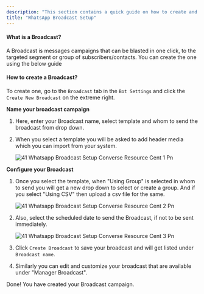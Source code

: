 ```yaml
---
description: "This section contains a quick guide on how to create and use the Drip Campaigns in the WhatsApp, Telegram and Facebook Bot"
title: "WhatsApp Broadcast Setup"
---
```


#### **What is a Broadcast?**

A Broadcast is messages campaigns that can be blasted in one click, to the targeted segment or group of subscribers/contacts. You can create the one using the below guide

#### **How to create a Broadcast?**

To create one, go to the `Broadcast` tab in the `Bot Settings` and click the `Create New Broadcast` on the extreme right.

**Name your broadcast campaign**

1. Here, enter your Broadcast name, select template and whom to send the broadcast from drop down.
2. When you select a template you will be asked to add header media which you can import from your system.

   ![41 Whatsapp Broadcast Setup  Converse Resource Cent 1 Pn](/images/how-botpenguin-works/whatsapp-broadcast-setup/41.whatsapp_broadcast_setup_\_Converse_resource_cent-1.png)

**Configure your Broadcast**

1. Once you select the template, when "Using Group" is selected in whom to send you will get a new drop down to select or create a group. And if you select "Using CSV" then upload a csv file for the same.

   ![41 Whatsapp Broadcast Setup  Converse Resource Cent 2 Pn](/images/how-botpenguin-works/whatsapp-broadcast-setup/41.whatsapp_broadcast_setup_\_Converse_resource_cent-2.png)
2. Also, select the scheduled date to send the Broadcast, if not to be sent immediately.

   ![41 Whatsapp Broadcast Setup  Converse Resource Cent 3 Pn](/images/how-botpenguin-works/whatsapp-broadcast-setup/41.whatsapp_broadcast_setup_\_Converse_resource_cent-3.png)
3. Click `Create Broadcast` to save your broadcast and will get listed under `Broadcast name`.
4. Similarly you can edit and customize your broadcast that are available under "Manager Broadcast".

Done\! You have created your Broadcast campaign.